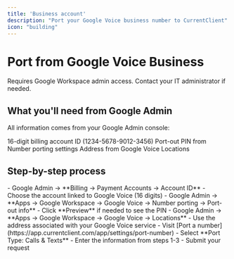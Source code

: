 ```yaml
---
title: 'Business account'
description: "Port your Google Voice business number to CurrentClient"
icon: "building"
---
```


# Port from Google Voice Business

<Warning>Requires Google Workspace admin access. Contact your IT administrator if needed.</Warning>

## What you'll need from Google Admin

All information comes from your Google Admin console:

<CardGroup cols={3}>
  <Card title="Account ID" icon="credit-card">
    16-digit billing account ID (1234-5678-9012-3456)
  </Card>
  <Card title="Transfer PIN" icon="key">
    Port-out PIN from Number porting settings
  </Card>
  <Card title="Billing Address" icon="map-pin">
    Address from Google Voice Locations
  </Card>
</CardGroup>

## Step-by-step process

<Steps>
  <Step title="Get Account ID">
    - Google Admin → **Billing → Payment Accounts → Account ID**
    - Choose the account linked to Google Voice (16 digits)
  </Step>

  <Step title="Get Transfer PIN">
    - Google Admin → **Apps → Google Workspace → Google Voice → Number porting → Port-out info**
    - Click **Preview** if needed to see the PIN
  </Step>

  <Step title="Get Billing Address">
    - Google Admin → **Apps → Google Workspace → Google Voice → Locations**
    - Use the address associated with your Google Voice service
  </Step>

  <Step title="Submit port request">
    - Visit [Port a number](https://app.currentclient.com/app/settings/port-number)
    - Select **Port Type: Calls & Texts**
    - Enter the information from steps 1-3
    - Submit your request
  </Step>
</Steps>


